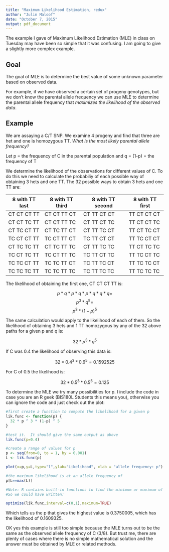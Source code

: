 ```yaml
---
title: "Maximum Likelihood Estimation, redux"
author: "Julin Maloof"
date: "October 7, 2015"
output: pdf_document
---
```


The example I gave of Maximum Likelihood Estimation (MLE) in class on Tuesday may have been so simple that it was confusing.  I am going to give a slightly more complex example.

## Goal

The goal of MLE is to determine the best value of some unknown parameter based on observed data.

For example, if we have observed a certain set of progeny genotypes, but we don't know the parental allele frequency we can use MLE to determine the parental allele frequency that _maximizes the likelihood of the observed data_.

## Example

We are assaying a C/T SNP.  We examine 4 progeny and find that three are het and one is homozygous TT.  _What is the most likely parental allele frequency?_

Let p = the frequency of C in the parental population and q = (1-p) = the frequency of T

We determine the likelihood of the observations for different values of C. To do this we need to calculate the probabiliy of each possible way of obtaining 3 hets and one TT. The 32 possible ways to obtain 3 hets and one TT are:

8 with TT last | 8 with TT third | 8 with TT second | 8 with TT first 
------------|-------------|-------------|------------
CT CT CT TT | CT CT TT CT | CT TT CT CT | TT CT CT CT
CT CT TC TT | CT CT TT TC | CT TT CT TC | TT CT CT TC
CT TC CT TT | CT TC TT CT | CT TT TC CT | TT CT TC CT
TC CT CT TT | TC CT TT CT | TC TT CT CT | TT TC CT CT
CT TC TC TT | CT TC TT TC | CT TT TC TC | TT CT TC TC
TC CT TC TT | TC CT TT TC | TC TT CT TC | TT TC CT TC
TC TC CT TT | TC TC TT CT | TC TT TC CT | TT TC TC CT
TC TC TC TT | TC TC TT TC | TC TT TC TC | TT TC TC TC

The likelihood of obtaining the first one, CT CT CT TT is: 

$$ p * q * p * q * p * q * q * q = $$
$$ p ^ 3 * q ^ 5 = $$
$$ p ^ 3 * (1-p) ^ 5 $$

The same calculation would apply to the likelihood of each of them.  So the likelihood of obtaining 3 hets and 1 TT homozygous by any of the 32 above paths for a given p and q is:

$$ 32 * p ^ 3 * q ^ 5 $$

If C was 0.4 the likelihood of observing this data is:

$$ 32 * 0.4 ^ 3 * 0.6 ^ 5 = 0.1592525 $$

For C of 0.5 the likelihood is:

$$ 32 * 0.5 ^ 3 * 0.5 ^ 5 = 0.125 $$

To determine the MLE we try many possibilities for p.  I include the code in case you are an R geek (BIS180L Students this means you), otherwise you can ignore the code and just check out the plot:

```r
#first create a function to compute the likelihood for a given p
lik.func <- function(p) {
  32 * p ^ 3 * (1-p) ^ 5
}

#test it.  It should give the same output as above
lik.func(p=0.4)

#create a range of values for p
p <- seq(from=0, to = 1, by = 0.001)
L <- lik.func(p)

plot(x=p,y=L,type="l",ylab="Likelihood", xlab = "allele frequency: p")

#the maximum likelihood is at an allele frequency of
p[L==max(L)]

#Note: R contains built-in functions to find the minimum or maximum of a function
#So we could have written:

optimize(lik.func,interval=c(0,1),maximum=TRUE)
```

Which tells us the p that gives the highest value is 0.3750005, which has the likelihood of 0.1609325.

OK yes this example is still too simple because the MLE turns out to be the same as the observed allele frequency of C (3/8).  But trust me, there are plenty of cases where there is no simple mathematical solution and the answer must be obtained by MLE or related methods.



